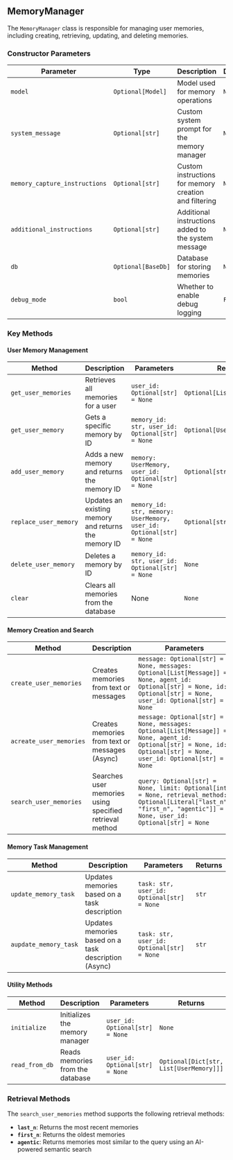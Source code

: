 ## MemoryManager

The `MemoryManager` class is responsible for managing user memories, including creating, retrieving, updating, and deleting memories.

### Constructor Parameters

| Parameter | Type | Description | Default |
|-----------|------|-------------|---------|
| `model` | `Optional[Model]` | Model used for memory operations | `None` |
| `system_message` | `Optional[str]` | Custom system prompt for the memory manager | `None` |
| `memory_capture_instructions` | `Optional[str]` | Custom instructions for memory creation and filtering | `None` |
| `additional_instructions` | `Optional[str]` | Additional instructions added to the system message | `None` |
| `db` | `Optional[BaseDb]` | Database for storing memories | `None` |
| `debug_mode` | `bool` | Whether to enable debug logging | `False` |

### Key Methods

#### User Memory Management

| Method | Description | Parameters | Returns |
|--------|-------------|------------|---------|
| `get_user_memories` | Retrieves all memories for a user | `user_id: Optional[str] = None` | `Optional[List[UserMemory]]` |
| `get_user_memory` | Gets a specific memory by ID | `memory_id: str, user_id: Optional[str] = None` | `Optional[UserMemory]` |
| `add_user_memory` | Adds a new memory and returns the memory ID | `memory: UserMemory, user_id: Optional[str] = None` | `Optional[str]` |
| `replace_user_memory` | Updates an existing memory and returns the memory ID | `memory_id: str, memory: UserMemory, user_id: Optional[str] = None` | `Optional[str]` |
| `delete_user_memory` | Deletes a memory by ID | `memory_id: str, user_id: Optional[str] = None` | `None` |
| `clear` | Clears all memories from the database | None | `None` |

#### Memory Creation and Search

| Method | Description | Parameters | Returns |
|--------|-------------|------------|---------|
| `create_user_memories` | Creates memories from text or messages | `message: Optional[str] = None, messages: Optional[List[Message]] = None, agent_id: Optional[str] = None, id: Optional[str] = None, user_id: Optional[str] = None` | `str` |
| `acreate_user_memories` | Creates memories from text or messages (Async) | `message: Optional[str] = None, messages: Optional[List[Message]] = None, agent_id: Optional[str] = None, id: Optional[str] = None, user_id: Optional[str] = None` | `str` |
| `search_user_memories` | Searches user memories using specified retrieval method | `query: Optional[str] = None, limit: Optional[int] = None, retrieval_method: Optional[Literal["last_n", "first_n", "agentic"]] = None, user_id: Optional[str] = None` | `List[UserMemory]` |

#### Memory Task Management

| Method | Description | Parameters | Returns |
|--------|-------------|------------|---------|
| `update_memory_task` | Updates memories based on a task description | `task: str, user_id: Optional[str] = None` | `str` |
| `aupdate_memory_task` | Updates memories based on a task description (Async) | `task: str, user_id: Optional[str] = None` | `str` |

#### Utility Methods

| Method | Description | Parameters | Returns |
|--------|-------------|------------|---------|
| `initialize` | Initializes the memory manager | `user_id: Optional[str] = None` | `None` |
| `read_from_db` | Reads memories from the database | `user_id: Optional[str] = None` | `Optional[Dict[str, List[UserMemory]]]` |

### Retrieval Methods

The `search_user_memories` method supports the following retrieval methods:

- **`last_n`**: Returns the most recent memories
- **`first_n`**: Returns the oldest memories  
- **`agentic`**: Returns memories most similar to the query using an AI-powered semantic search
